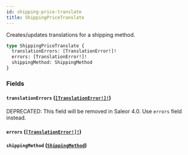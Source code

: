 ```yaml
---
id: shipping-price-translate
title: ShippingPriceTranslate
---
```


Creates/updates translations for a shipping method.

```graphql
type ShippingPriceTranslate {
  translationErrors: [TranslationError!]!
  errors: [TranslationError!]!
  shippingMethod: ShippingMethod
}
```

### Fields

#### `translationErrors` ([`[TranslationError!]!`](../../../developer/api-reference/objects/translation-error))

<span class="badge badge--warning">DEPRECATED: This field will be removed in Saleor 4.0. Use `errors` field instead.</span>

#### `errors` ([`[TranslationError!]!`](../../../developer/api-reference/objects/translation-error))

#### `shippingMethod` ([`ShippingMethod`](../../../developer/api-reference/objects/shipping-method))
